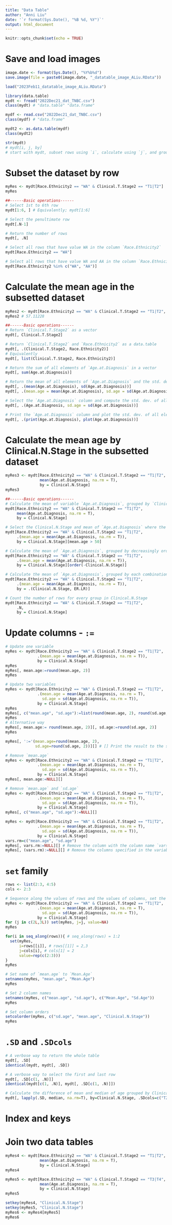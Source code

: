 ```yaml
---
title: "Data Table"
author: "Anni Liu"
date: '`r format(Sys.Date(), "%B %d, %Y")`'
output: html_document
---
```


```r
knitr::opts_chunk$set(echo = TRUE)
```


# Save and load images
```r
image.date <- format(Sys.Date(), "%Y%b%d")
save.image(file = paste0(image.date, "_datatable_image_ALiu.RData"))
```

```r
load("2023Feb11_datatable_image_ALiu.RData")
```


```r
library(data.table)
mydt <- fread("2022Dec21_dat_TNBC.csv")
class(mydt) # "data.table" "data.frame"

mydf <- read.csv("2022Dec21_dat_TNBC.csv")
class(mydf) # "data.frame"

mydt2 <- as.data.table(mydf)
class(mydt2)
```


```r
str(mydt)
# mydt[i, j, by]
# start with mydt, subset rows using `i`, calculate using `j`, and group by `by`.
```


# Subset the dataset by row
```r
myRes <- mydt[Race.Ethnicity2 == "WA" & Clinical.T.Stage2 == "T1|T2"]
myRes 

##------Basic operations------
# Select 1st to 6th row
mydt[1:6, ] # Equivalently; mydt[1:6]

# Select the penultimate row
mydt[.N-1]

# Return the number of rows
mydt[, .N]

# Select all rows that have value WA in the column `Race.Ethnicity2`
mydt[Race.Ethnicity2 == "WA"] 

# Select all rows that have value WA and AA in the column `Race.Ethnicity2`
mydt[Race.Ethnicity2 %in% c("WA", "AA")]
```


# Calculate the mean age in the subsetted dataset
```r
myRes2 <- mydt[Race.Ethnicity2 == "WA" & Clinical.T.Stage2 == "T1|T2", mean(Age.at.Diagnosis, na.rm = T)]
myRes2 # 57.11228

##------Basic operations------
# Return `Clinical.T.Stage2` as a vector
mydt[, Clinical.T.Stage2] 

# Return `Clinical.T.Stage2` and `Race.Ethnicity2` as a data.table
mydt[, .(Clinical.T.Stage2, Race.Ethnicity2)]
# Equivalently
mydt[, list(Clinical.T.Stage2, Race.Ethnicity2)]

# Return the sum of all elements of `Age.at.Diagnosis` in a vector
mydt[, sum(Age.at.Diagnosis)]

# Return the mean of all elements of `Age.at.Diagnosis` and the std. dev. of all elements of `Age.at.Diagnosis` in a data.table
mydt[, .(mean(Age.at.Diagnosis), sd(Age.at.Diagnosis))]
mydt[, .(mean.age = mean(Age.at.Diagnosis), sd.age = sd(Age.at.Diagnosis))]

# Select the `Age.at.Diagnosis` column and compute the std. dev. of all elements of `Age.at.Diagnosis`, which returns a single value and gets recycled
mydt[, .(Age.at.Diagnosis, sd.age = sd(Age.at.Diagnosis))]

# Print the `Age.at.Diagnosis` column and plot the std. dev. of all elements of `Age.at.Diagnosis`
mydt[, .(print(Age.at.Diagnosis), plot(Age.at.Diagnosis))]
```


# Calculate the mean age by Clinical.N.Stage in the subsetted dataset
```r
myRes3 <- mydt[Race.Ethnicity2 == "WA" & Clinical.T.Stage2 == "T1|T2", 
               mean(Age.at.Diagnosis, na.rm = T),
               by = Clinical.N.Stage]
myRes3

##------Basic operations------
# Calculate the mean of variable `Age.at.Diagnosis`, grouped by `Clinical.N.Stage` over the subsetted dataset
mydt[Race.Ethnicity2 == "WA" & Clinical.T.Stage2 == "T1|T2", 
     mean(Age.at.Diagnosis, na.rm = T),
     by = Clinical.N.Stage]

# Select the Clinical.N.Stage and mean of `Age.at.Diagnosis` where the mean is > 40 over the subsetted dataset (chaining)
mydt[Race.Ethnicity2 == "WA" & Clinical.T.Stage2 == "T1|T2", 
     .(mean.age = mean(Age.at.Diagnosis, na.rm = T)),
     by = Clinical.N.Stage][mean.age > 50]

# Calculate the mean of `Age.at.Diagnosis`, grouped by decreasingly ordered `Clinical.N.Stage` over the subsetted dataset
mydt[Race.Ethnicity2 == "WA" & Clinical.T.Stage2 == "T1|T2", 
     .(mean.age = mean(Age.at.Diagnosis, na.rm = T)),
     by = Clinical.N.Stage][order(-Clinical.N.Stage)]

# Calculate the mean of `Age.at.Diagnosis`, grouped by each combination of `Clinical.N.Stage` and `ER.LR` over the subsetted dataset
mydt[Race.Ethnicity2 == "WA" & Clinical.T.Stage2 == "T1|T2", 
     .(mean.age = mean(Age.at.Diagnosis, na.rm = T)),
     by = .(Clinical.N.Stage, ER.LR)]

# Count the number of rows for every group in Clinical.N.Stage
mydt[Race.Ethnicity2 == "WA" & Clinical.T.Stage2 == "T1|T2", 
     .N,
     by = Clinical.N.Stage]
```


# Update columns - `:=`
```r
# Update one variable
myRes <- mydt[Race.Ethnicity2 == "WA" & Clinical.T.Stage2 == "T1|T2", 
              .(mean.age = mean(Age.at.Diagnosis, na.rm = T)),
              by = Clinical.N.Stage]
myRes
myRes[, mean.age:=round(mean.age, 2)]
myRes

# Update two variables
myRes <- mydt[Race.Ethnicity2 == "WA" & Clinical.T.Stage2 == "T1|T2", 
              .(mean.age = mean(Age.at.Diagnosis, na.rm = T),
                sd.age = sd(Age.at.Diagnosis, na.rm = T)),
              by = Clinical.N.Stage]
myRes
myRes[, c("mean.age", "sd.age"):=list(round(mean.age, 2), round(sd.age, 2))]
myRes
# Alternative way
myRes[, mean.age:= round(mean.age, 2)][, sd.age:=round(sd.age, 2)]
myRes

myRes[, ':='(mean.age=round(mean.age, 2),
             sd.age=round(sd.age, 2))][] # [] Print the result to the screen

# Remove `mean.age`
myRes <- mydt[Race.Ethnicity2 == "WA" & Clinical.T.Stage2 == "T1|T2", 
              .(mean.age = mean(Age.at.Diagnosis, na.rm = T),
                sd.age = sd(Age.at.Diagnosis, na.rm = T)),
              by = Clinical.N.Stage]
myRes[, mean.age:=NULL][]

# Remove `mean.age` and `sd.age`
myRes <- mydt[Race.Ethnicity2 == "WA" & Clinical.T.Stage2 == "T1|T2", 
              .(mean.age = mean(Age.at.Diagnosis, na.rm = T),
                sd.age = sd(Age.at.Diagnosis, na.rm = T)),
              by = Clinical.N.Stage]
myRes[, c("mean.age", "sd.age"):=NULL][]

myRes <- mydt[Race.Ethnicity2 == "WA" & Clinical.T.Stage2 == "T1|T2", 
              .(mean.age = mean(Age.at.Diagnosis, na.rm = T),
                sd.age = sd(Age.at.Diagnosis, na.rm = T)),
              by = Clinical.N.Stage]
vars.rm=c("mean.age", "sd.age")
myRes[, vars.rm:=NULL][] # Remove the column with the column name `vars.rm`
myRes[, (vars.rm):=NULL][] # Remove the columns specified in the variable `vars.rm`
```


# `set` family
```r
rows <- list(2:3, 4:5)
cols <- 2:3

# Sequence along the values of rows and the values of columns, set the values of those elements as 0
myRes <- mydt[Race.Ethnicity2 == "WA" & Clinical.T.Stage2 == "T1|T2", 
              .(mean.age = mean(Age.at.Diagnosis, na.rm = T),
                sd.age = sd(Age.at.Diagnosis, na.rm = T)),
              by = Clinical.N.Stage]
for (j in c(2L,3L)) set(myRes, j=j, value=NA)
myRes

for(i in seq_along(rows)){ # seq_along(rows) = 1:2
  set(myRes,
      i=rows[[i]], # rows[[1]] = 2,3
      j=cols[i], # cols[1] = 2
      value=rep(c(2:3)))
}
myRes

# Set name of `mean.age` to `Mean.Age`
setnames(myRes, "mean.age", "Mean.Age")
myRes

# Set 2 column names
setnames(myRes, c("mean.age", "sd.age"), c("Mean.Age", "Sd.Age"))
myRes

# Set column orders
setcolorder(myRes, c("sd.age", "mean.age", "Clinical.N.Stage"))
myRes
```


# `.SD` and `.SDcols`
```r
# A verbose way to return the whole table
mydt[, .SD] 
identical(mydt, mydt[, .SD])

# A verbose way to select the first and last row 
mydt[, .SD[c(1, .N)]]
identical(mydt[c(1, .N)], mydt[, .SD[c(1, .N)]])

# Calculate the difference of mean and median of age grouped by Clinical.N.Stage
mydt[, lapply(.SD, median, na.rm=T), by=Clinical.N.Stage, .SDcols=c("T2LRDeath.ER", "T2LRDeath.PR")]

```


# Index and keys 

# Join two data tables
```r
myRes4 <- mydt[Race.Ethnicity2 == "WA" & Clinical.T.Stage2 == "T1|T2", 
               mean(Age.at.Diagnosis, na.rm = T),
               by = Clinical.N.Stage]
myRes4

myRes5 <- mydt[Race.Ethnicity2 == "WA" & Clinical.T.Stage2 == "T3|T4", 
               mean(Age.at.Diagnosis, na.rm = T),
               by = Clinical.N.Stage]
myRes5

setkey(myRes4, "Clinical.N.Stage")
setkey(myRes5, "Clinical.N.Stage")
myRes6 <- myRes4[myRes5]
myRes6 
```
